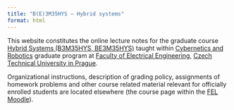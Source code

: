 ```yaml
---
title: "B(E)3M35HYS – Hybrid systems"
format: html
---
```


This website constitutes the online lecture notes for the graduate course [Hybrid Systems (B3M35HYS, BE3M35HYS)](https://intranet.fel.cvut.cz/cz/education/bk/predmety/67/72/p6772006.html) taught within [Cybernetics and Robotics](https://kyr.fel.cvut.cz) graduate program at [Faculty of Electrical Engineering](https://fel.cvut.cz), [Czech Technical University in Prague](https://cvut.cz). 

Organizational instructions, description of grading policy, assignments of homework problems and other course related material relevant for officially enrolled students are located elsewhere (the course page within the [FEL Moodle](https://moodle.fel.cvut.cz)).
